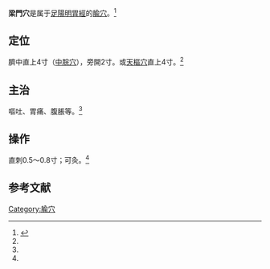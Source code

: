 {{medical}}
{{Infobox acupoint
|name = 梁門穴
|image = 
|imagesize = 
|caption =
|simplified = 梁门
|traditional = 梁門
|code = ST21
|pinyin = Liángmén
|meridian = 足陽明胃經
|location = 臍中直上4寸（[[中脘穴|中脘穴]]），旁開2寸
|treat = 嘔吐、胃痛、腹脹等
|processing = 直刺0.5～0.8寸；可灸
|footnotes = 
}}
'''梁門穴'''是属于[[足陽明胃經|足陽明胃經]]的[[腧穴|腧穴]]。<ref name="针灸学">{{Cite book |title=针灸学 |url=https://archive.org/details/zhenjiuxue0000unse |author=孙国杰 主编 |publisher=[[上海科学技术出版社|上海科学技术出版社]] |year=1997 |pages= |isbn=7-5323-4102-X}}</ref>

==定位==
臍中直上4寸（[[中脘穴|中脘穴]]），旁開2寸。或[[天樞穴|天樞穴]]直上4寸。<ref name="针灸学"/>

==主治==
嘔吐、胃痛、腹脹等。<ref name="针灸学"/>

==操作==
直刺0.5～0.8寸；可灸。<ref name="针灸学"/>

==参考文献==
{{reflist}}

{{经络}}
{{足陽明胃經}}

{{DEFAULTSORT:L}}
[[Category:腧穴|Category:腧穴]]